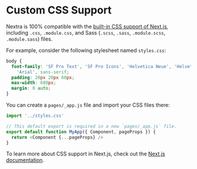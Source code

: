 # Custom CSS Support

Nextra is 100% compatible with the
[built-in CSS support of Next.js](https://nextjs.org/docs/basic-features/built-in-css-support),
including `.css`, `.module.css`, and Sass (`.scss`, `.sass`, `.module.scss`,
`.module.sass`) files.

For example, consider the following stylesheet named `styles.css`:

```css filename="styles.css"
body {
  font-family: 'SF Pro Text', 'SF Pro Icons', 'Helvetica Neue', 'Helvetica',
    'Arial', sans-serif;
  padding: 20px 20px 60px;
  max-width: 680px;
  margin: 0 auto;
}
```

You can create a `pages/_app.js` file and import your CSS files there:

```js filename="pages/_app.js"
import '../styles.css'

// This default export is required in a new `pages/_app.js` file.
export default function MyApp({ Component, pageProps }) {
  return <Component {...pageProps} />
}
```

To learn more about CSS support in Next.js, check out the
[Next.js documentation](https://nextjs.org/docs/basic-features/built-in-css-support).
